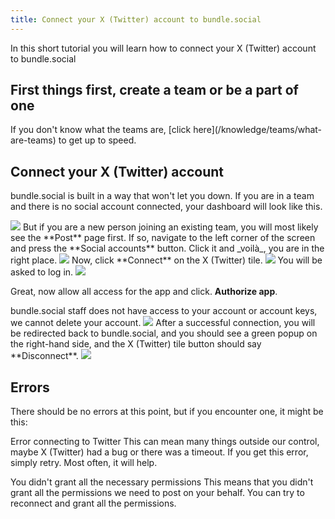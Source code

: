 ```yaml
---
title: Connect your X (Twitter) account to bundle.social
---
```


In this short tutorial you will learn how to connect your X (Twitter) account to bundle.social

<h2>First things first, create a team or be a part of one</h2>
If you don't know what the teams are, [click here](/knowledge/teams/what-are-teams)
to get up to speed.

## Connect your X (Twitter) account

bundle.social is built in a way that won't let you down. If you are in a team and
there is no social account connected, your dashboard will look like this.

<Frame type='glass'>
  <img src='/images/knowledge/social-accounts/youtube/001_youtube.png' />
</Frame>
But if you are a new person joining an existing team, you will most likely see the
**Post** page first. If so, navigate to the left corner of the screen and press the
**Social accounts** button. Click it and _voilà_, you are in the right place.
<Frame type='glass'>
  <img src='/images/knowledge/social-accounts/youtube/002_youtube.png' />
</Frame>
Now, click **Connect** on the X (Twitter) tile.
<Frame type='glass'>
  <img src='/images/knowledge/social-accounts/x/001_x.png' />
</Frame>
You will be asked to log in.
<Frame type='glass'>
  <img src='/images/knowledge/social-accounts/x/002_x.png' />
</Frame>

Great, now allow all access for the app and click. **Authorize app**.

<Note>
  bundle.social staff does not have access to your account or account keys, we
  cannot delete your account.
</Note>
<Frame type='glass'>
  <img src='/images/knowledge/social-accounts/x/003_x.png' />
</Frame>
After a successful connection, you will be redirected back to bundle.social, and
you should see a green popup on the right-hand side, and the X (Twitter) tile
button should say **Disconnect**.
<Frame type='glass'>
  <img src='/images/knowledge/social-accounts/x/004_x.png' />
</Frame>

## Errors

There should be no errors at this point, but if you encounter one, it might be this:

<Warning>Error connecting to Twitter</Warning>
This can mean many things outside our control, maybe X (Twitter) had a bug or there
was a timeout. If you get this error, simply retry. Most often, it will help.

<Warning>
  You didn't grant all the necessary permissions
</Warning>
This means that you didn't grant all the permissions we need to post on your behalf. You can try to reconnect and grant all the permissions.
